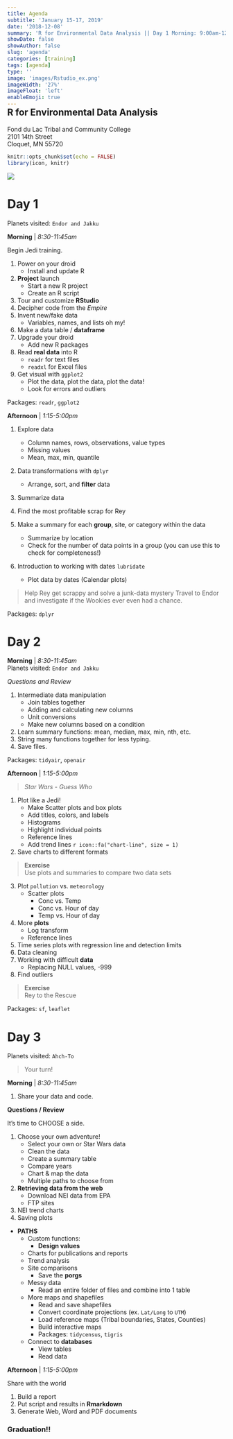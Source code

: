 ```yaml
---
title: Agenda
subtitle: 'January 15-17, 2019'
date: '2018-12-08'
summary: 'R for Environmental Data Analysis || Day 1 Morning: 9:00am-12:00 (3 hrs) || Planets visited: Jakku || Begin Jedi training. || 1. Install and update R || 2. Project launch. || Create an R script and...'
showDate: false
showAuthor: false
slug: 'agenda'
categories: [training]
tags: [agenda]
type: ''
image: 'images/Rstudio_ex.png' 
imageWidth: '27%'
imageFloat: 'left'
enableEmoji: true
---
```



<div style="margin-top: -30px;">

## R for Environmental Data Analysis 

Fond du Lac Tribal and Community College        
2101 14th Street     
Cloquet, MN 55720  

</div>

```r
knitr::opts_chunk$set(echo = FALSE)
library(icon, knitr)
```

<div style="margin-top: 12px;">

![](../images/Rstudio_ex.png){style="max-width: 30%; margin-top: 0px; margin-left: 0; margin-right: 0;"}

</div>

# Day 1
Planets visited: `Endor and Jakku`

<div class = "row">
<div class = "col-md-6">

**Morning** | _8:30-11:45am_  

Begin Jedi training. 

1. Power on your droid
    - Install and update R
1. __Project__ launch
    - Start a new R project
    - Create an R script
1. Tour and customize __RStudio__
1. Decipher code from the _Empire_
1. Invent new/fake data
    - Variables, names, and lists oh my!
1. Make a data table / __dataframe__  
1. Upgrade your droid    
    - Add new R packages    
1. Read __real data__ into R
    - `readr` for text files
    - `readxl` for Excel files
1. Get visual with `ggplot2`
    - Plot the data, plot the data, plot the data!
    - Look for errors and outliers
    
Packages: `readr`, `ggplot2`

</div>
<div class = "col-md-6">

**Afternoon** | _1:15-5:00pm_  

1. Explore data
    - Column names, rows, observations, value types
    - Missing values
    - Mean, max, min, quantile 
1. Data transformations with `dplyr`
    - Arrange, sort, and __filter__ data 
1. Summarize data
1. Find the most profitable scrap for Rey   
1. Make a summary for each __group__, site, or category within the data 
    - Summarize by location  
    - Check for the number of data points in a group (you can use this to check for completeness!)
1. Introduction to working with dates `lubridate` 
    

    - Plot data by dates (Calendar plots)

> Help Rey get scrappy and solve a junk-data mystery
> Travel to Endor and investigate if the Wookies ever even had a chance.     

Packages: `dplyr`    

</div>
</div>



# Day 2

<div class = "row">
<div class = "col-md-6">

**Morning** | _8:30-11:45am_   
Planets visited: `Endor and Jakku`

_Questions and Review_

1. Intermediate data manipulation
    -	Join tables together
    -	Adding and calculating new columns
    - Unit conversions
    - Make new columns based on a condition
1. Learn summary functions: mean, median, max, min, nth, etc.
1. String many functions together for less typing.
1. Save files.

Packages: `tidyair`, `openair`

</div>

<div class = "col-md-6">
**Afternoon** | _1:15-5:00pm_  

> _Star Wars - Guess Who_   

1. Plot like a Jedi!
    -	Make Scatter plots and box plots 
    -	Add titles, colors, and labels 
    -	Histograms 
    -	Highlight individual points 
    -	Reference lines 
    - Add trend lines `r icon::fa("chart-line", size = 1)`
1.	Save charts to different formats 

>	**Exercise**  
> Use plots and summaries to compare two data sets

3. Plot `pollution` vs. `meteorology`
    - Scatter plots
        - Conc vs. Temp
        - Conc vs. Hour of day
        - Temp vs. Hour of day
1. More __plots__
    - Log transform
    - Reference lines
1. Time series plots with regression line and detection limits
1. Data cleaning
1. Working with difficult __data__
    - Replacing NULL values, -999 
1. Find outliers

>	**Exercise**  
> Rey to the Rescue 


Packages: `sf`, `leaflet`

</div>
</div>



# Day 3
Planets visited: `Ahch-To`

> Your turn!

<div class = "row">
<div class = "col-md-6">
**Morning** | _8:30-11:45am_  

1. Share your data and code.

__Questions / Review__

It's time to CHOOSE a side.

1. Choose your own adventure!
    -	Select your own or Star Wars data
    - Clean the data 
    -	Create a summary table
    -	Compare years
    -	Chart & map the data 
    - Multiple paths to choose from
1. **Retrieving data from the web**
    - Download NEI data from EPA
    - FTP sites
1. NEI trend charts
1. Saving plots 

- __PATHS__
    - Custom functions: 
        - **Design values**   
    - Charts for publications and reports  
    - Trend analysis
    - Site comparisons
        - Save the __porgs__
    - Messy data 
        - Read an entire folder of files and combine into 1 table
    - More maps and shapefiles
        - Read and save shapefiles
        - Convert coordinate projections (ex. `Lat/Long` to `UTM`)
        - Load reference maps (Tribal boundaries, States, Counties)
        - Build interactive maps
        - Packages: `tidycensus`, `tigris`
    - Connect to __databases__
        - View tables
        - Read data
        

</div>

<div class = "col-md-6">
**Afternoon** | _1:15-5:00pm_   

Share with the world

1. Build a report
1. Put script and results in __Rmarkdown__
1. Generate Web, Word and PDF documents

### Graduation!!

</div>
</div>


</br>
